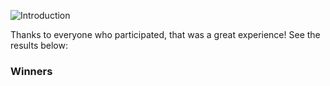 
![Introduction](/assets/eng-challenge-2024.png)

Thanks to everyone who participated, that was a great experience! See the results below:

### Winners

<br />

<ContributorList contributors={getWinners()} hidden />

### Participants

<br />

<ContributorList contributors={getContributors()} />

## Contributions

The challenge ran from Aug 22th to 28th and this is how participants contributed.

<br />

<ContributionList stats={stats} />

## The challenge

Hello, VTEX engineer! We’re thrilled to invite all engineers to join the Contribution Challenge.

This is a chance to collaborate and make an impact on the Shoreline evolution. Whether you have experience with design systems or are a passionate beginner, your skills and ideas are invaluable to this initiative. Take advantage of the opportunity to learn, grow, and leave your mark. Jump in, contribute, and let's code something amazing together!

<Steps>

### Introduction

As the name suggests, this challenge is all about contributing to Shoreline, The VTEX design system for back-office experiences. Whether you're a front-end engineer or not, you're welcome to participate and engage in any discussion, whether it's about engineering or design!

This challenge demonstrates how an InnerSource process works in practice. We've provided some materials to guide you on how the process works, how to contribute, and how to kick off the challenge!

1. [How to get started](https://shoreline.vtex.com/guides/contributing-introduction)
2. [How the contribution process works](https://shoreline.vtex.com/guides/how-to-contribute)
3. [Repository Organization](https://shoreline.vtex.com/guides/how-to-contribute#github)
4. [Contributing to the Code](https://shoreline.vtex.com/guides/code/development-guideline)
5. [Contributing to the Design](https://shoreline.vtex.com/guides/design/handoff-requirements)

Feel free to open an issue, add a comment, or submit a pull request—and remember, this project belongs to all of us in the VTEX community!

### Score

To earn points, dive into contributing to Shoreline! As described [here](https://shoreline.vtex.com/guides/contributing-introduction#how-to-get-involved), there are plenty of ways to get involved and make an impact on the project! In this challenge, each contribution you make give you points:

1. Join a discussion - **1 point per issue**
2. Open an issue - **2 points**
3. Submit a pull request - **2 points**
4. Get your pull request approved and merged - **3 points**

Every contribution **between Thursday (Aug 22) at 9 am and Wednesday (Aug 28) at 2 pm** will count, so jump in and start earning those points!

### Winners Announcement

The results will be announced on Wednesday (Aug 28) during the Shoreline presentation and the top 3 participants will be rewarded. Don’t miss out on this opportunity to be part of this initiative!

</Steps>

If you have any questions, you can reach out through the #shoreline channel using the handle @shoreline-maintainers.

Good luck and have fun! ✨
